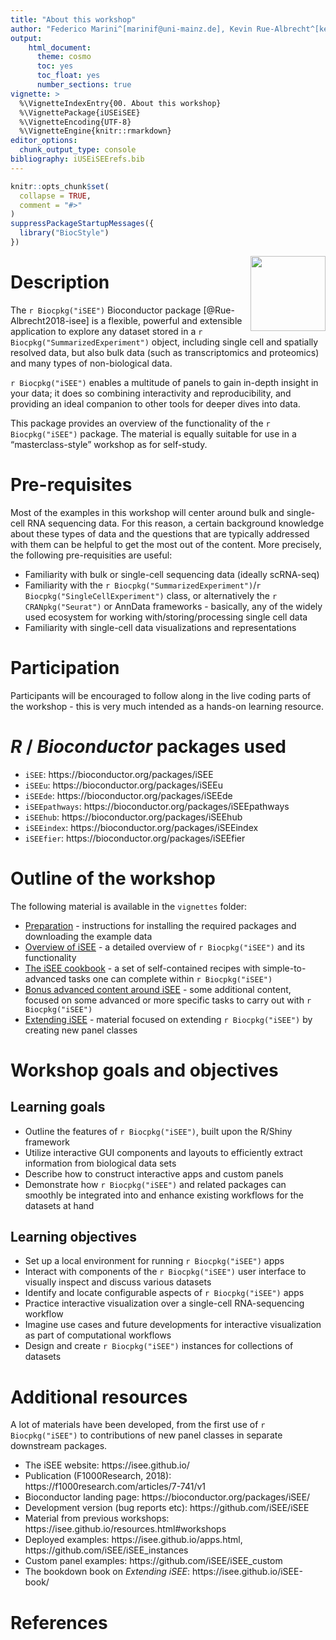 ```yaml
---
title: "About this workshop"
author: "Federico Marini^[marinif@uni-mainz.de], Kevin Rue-Albrecht^[kevinrue67@gmail.com], Charlotte Soneson^[charlottesoneson@gmail.com], Aaron Lun^[infinite.monkeys.with.keyboards@gmail.com], Najla Abassi^[abassina@uni-mainz.de]"
output: 
    html_document:
      theme: cosmo
      toc: yes
      toc_float: yes
      number_sections: true
vignette: >
  %\VignetteIndexEntry{00. About this workshop}
  %\VignettePackage{iUSEiSEE}
  %\VignetteEncoding{UTF-8}
  %\VignetteEngine{knitr::rmarkdown}
editor_options: 
  chunk_output_type: console
bibliography: iUSEiSEErefs.bib
---
```



```r
knitr::opts_chunk$set(
  collapse = TRUE,
  comment = "#>"
)
suppressPackageStartupMessages({
  library("BiocStyle")
})
```


<img src="iSEE.png" align="right" alt="" width="120" />

# Description

The `r Biocpkg("iSEE")` Bioconductor package [@Rue-Albrecht2018-isee] is a flexible, powerful and extensible application to explore any dataset stored in a `r Biocpkg("SummarizedExperiment")` object, including single cell and spatially resolved data, but also bulk data (such as transcriptomics and proteomics) and many types of non-biological data.

`r Biocpkg("iSEE")` enables a multitude of panels to gain in-depth insight in your data; it does so combining interactivity and reproducibility, and providing an ideal companion to other tools for deeper dives into data.

This package provides an overview of the functionality of the `r Biocpkg("iSEE")` package. 
The material is equally suitable for use in a "masterclass-style" workshop as for self-study.

# Pre-requisites

Most of the examples in this workshop will center around bulk and single-cell RNA sequencing data. 
For this reason, a certain background knowledge about these types of data and the questions that are typically addressed with them can be helpful to get the most out of the content. 
More precisely, the following pre-requisities are useful:

* Familiarity with bulk or single-cell sequencing data (ideally scRNA-seq)
* Familiarity with the `r Biocpkg("SummarizedExperiment")`/`r Biocpkg("SingleCellExperiment")` class, or alternatively the `r CRANpkg("Seurat")` or AnnData frameworks - basically, any of the widely used ecosystem for working with/storing/processing single cell data
* Familiarity with single-cell data visualizations and representations

# Participation

Participants will be encouraged to follow along in the live coding parts of the workshop - this is very much intended as a hands-on learning resource.

# _R_ / _Bioconductor_ packages used

* `iSEE`: https://bioconductor.org/packages/iSEE
* `iSEEu`: https://bioconductor.org/packages/iSEEu
* `iSEEde`: https://bioconductor.org/packages/iSEEde
* `iSEEpathways`: https://bioconductor.org/packages/iSEEpathways
* `iSEEhub`: https://bioconductor.org/packages/iSEEhub
* `iSEEindex`: https://bioconductor.org/packages/iSEEindex
* `iSEEfier`: https://bioconductor.org/packages/iSEEfier

# Outline of the workshop

The following material is available in the `vignettes` folder:

* [Preparation](d01_preparation.Rmd) - instructions for installing the required packages and downloading the example data
* [Overview of iSEE](d02_iSEE_overview.Rmd) - a detailed overview of `r Biocpkg("iSEE")` and its functionality
* [The iSEE cookbook](d03_iSEE_quickrecipes.Rmd) - a set of self-contained recipes with simple-to-advanced tasks one can complete within `r Biocpkg("iSEE")`
* [Bonus advanced content around iSEE](d04_bonus_content.Rmd) - some additional content, focused on some advanced or more specific tasks to carry out with `r Biocpkg("iSEE")`
* [Extending iSEE](d05_extending_iSEE.Rmd) - material focused on extending `r Biocpkg("iSEE")` by creating new panel classes

# Workshop goals and objectives

## Learning goals

* Outline the features of `r Biocpkg("iSEE")`, built upon the R/Shiny framework
* Utilize interactive GUI components and layouts to efficiently extract information from biological data sets
* Describe how to construct interactive apps and custom panels
* Demonstrate how `r Biocpkg("iSEE")` and related packages can smoothly be integrated into and enhance existing workflows for the datasets at hand

## Learning objectives

* Set up a local environment for running `r Biocpkg("iSEE")` apps
* Interact with components of the `r Biocpkg("iSEE")` user interface to visually inspect and discuss various datasets
* Identify and locate configurable aspects of `r Biocpkg("iSEE")` apps
* Practice interactive visualization over a single-cell RNA-sequencing workflow
* Imagine use cases and future developments for interactive visualization as part of computational workflows
* Design and create `r Biocpkg("iSEE")` instances for collections of datasets

# Additional resources {#additional-resources}

A lot of materials have been developed, from the first use of `r Biocpkg("iSEE")` to contributions of new panel classes in separate downstream packages.

* The iSEE website: https://isee.github.io/
* Publication (F1000Research, 2018): https://f1000research.com/articles/7-741/v1
* Bioconductor landing page: https://bioconductor.org/packages/iSEE/
* Development version (bug reports etc): https://github.com/iSEE/iSEE
* Material from previous workshops: https://isee.github.io/resources.html#workshops
* Deployed examples: https://isee.github.io/apps.html, https://github.com/iSEE/iSEE_instances
* Custom panel examples: https://github.com/iSEE/iSEE_custom
* The bookdown book on _Extending iSEE_: https://isee.github.io/iSEE-book/

# References {-}
